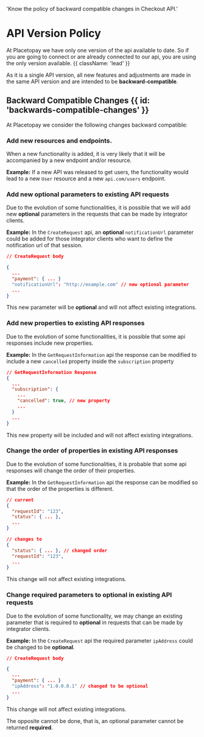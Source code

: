  'Know the policy of backward compatible changes in Checkout API.'

# API Version Policy

At Placetopay we have only one version of the api available to date. So if you are going to connect or are already connected to our api, you are using the only version available. {{ className: 'lead' }}

As it is a single API version, all new features and adjustments are made in the same API version and are intended to be **backward-compatible**.

## Backward Compatible Changes {{ id: 'backwards-compatible-changes' }}

At Placetopay we consider the following changes backward compatible:

### Add new resources and endpoints.

When a new functionality is added, it is very likely that it will be accompanied by a new endpoint and/or resource.

**Example:** If a new API was released to get users, the functionality would lead to a new `User` resource and a new `api.com/users` endpoint.   

### Add new optional parameters to existing API requests

Due to the evolution of some functionalities, it is possible that we will add new **optional** parameters in the requests that can be made by integrator clients.

**Example:** In the `CreateRequest` api, an **optional** `notificationUrl` parameter could be added for those integrator clients who want to define the notification url of that session.

```json
// CreateRequest body

{
  ...
  "payment": { ... }
  "notificationUrl": "http://example.com" // new optional parameter
  ...
}
```

This new parameter will be **optional** and will not affect existing integrations.

### Add new properties to existing API responses

Due to the evolution of some functionalities, it is possible that some api responses include new properties.

**Example:** In the `GetRequestInformation` api the response can be modified to include a new `cancelled` property inside the `subscription` property

```json
// GetRequestInformation Response
{
  ...
  "subscription": {
    ...
    "cancelled": true, // new property
    ...
  }
  ...
}
```

This new property will be included and will not affect existing integrations.

### Change the order of properties in existing API responses

Due to the evolution of some functionalities, it is probable that some api responses will change the order of their properties.

**Example:** In the `GetRequestInformation` api the response can be modified so that the order of the properties is different.

```json
// current
{
  "requestId": "123",
  "status": { ... },
  ...
}

// changes to
{
  "status": { ... }, // changed order
  "requestId": "123",
  ...
}
```

This change will not affect existing integrations.

### Change required parameters to optional in existing API requests

Due to the evolution of some functionality, we may change an existing parameter that is required to **optional** in requests that can be made by integrator clients.

**Example:** In the `CreateRequest` api the required parameter `ipAddress` could be changed to be **optional**.


```json
// CreateRequest body

{
  ...
  "payment": { ... }
  "ipAddress": "1.0.0.0.1" // changed to be optional
  ...
}
```

This change will not affect existing integrations.

The opposite cannot be done, that is, an optional parameter cannot be returned **required**.


